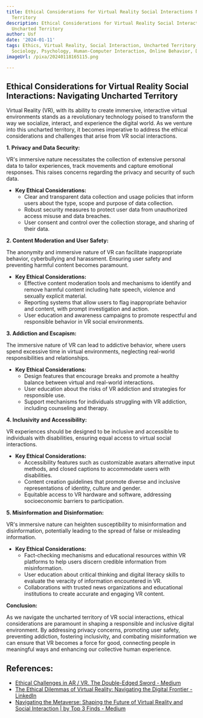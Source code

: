```yaml
---
title: Ethical Considerations for Virtual Reality Social Interactions Navigating Uncharted
  Territory
description: Ethical Considerations for Virtual Reality Social Interactions Navigating
  Uncharted Territory
author: Usf
date: '2024-01-11'
tags: Ethics, Virtual Reality, Social Interaction, Uncharted Territory, Technology,
  Sociology, Psychology, Human-Computer Interaction, Online Behavior, Digital Communication
imageUrl: /pixa/20240118165115.png

---
```

## Ethical Considerations for  Virtual  Reality Social Interactions: Navigating Uncharted Territory

Virtual Reality (VR), with its ability to create  immersive, interactive virtual environments stands as  a revolutionary technology poised to transform the way we socialize, interact, and experience the digital world. As we venture into this uncharted territory, it becomes imperative to address  the ethical considerations and challenges that arise from VR social interactions.

**1. Privacy and Data Security:**

VR's immersive  nature necessitates the collection of  extensive  personal data to tailor experiences, track movements and capture  emotional responses. This raises concerns regarding the privacy and security of such data.
- **Key Ethical  Considerations:**
     - Clear and transparent data collection and usage policies that inform users about the type,  scope and purpose of data collection.
   -  Robust security measures to protect user data from unauthorized  access misuse and data breaches.
   - User consent and control over the collection storage,  and sharing of their data.

**2. Content Moderation  and User Safety:**

The anonymity and immersive nature of VR can facilitate inappropriate behavior, cyberbullying and harassment. Ensuring user safety and preventing harmful content becomes paramount.
- **Key Ethical Considerations:**
     - Effective content moderation tools and mechanisms to  identify and remove harmful content including hate speech, violence and sexually explicit material.
   - Reporting systems that  allow users to flag inappropriate behavior and content,  with prompt investigation and action.
   - User education and awareness campaigns to promote respectful and responsible behavior in VR  social environments.

**3. Addiction and  Escapism:**

The immersive nature of VR can lead to addictive behavior, where users spend excessive  time in virtual environments, neglecting real-world responsibilities and relationships.
- **Key Ethical Considerations:**
   - Design features that encourage breaks  and  promote a  healthy balance between  virtual and real-world interactions.
   - User education about the risks of VR addiction and strategies  for responsible use.
   - Support mechanisms for individuals struggling with  VR addiction, including counseling and therapy.

**4. Inclusivity and  Accessibility:**

VR experiences should be designed to be inclusive and accessible to individuals with disabilities, ensuring equal access to virtual social interactions.
- **Key Ethical Considerations:**
    - Accessibility features such as  customizable avatars alternative input methods, and  closed captions to accommodate users with disabilities.
    - Content creation  guidelines that promote diverse and inclusive representations  of identity, culture and gender.
    - Equitable access to VR hardware and software, addressing socioeconomic  barriers to participation.

**5. Misinformation and Disinformation:**

VR's immersive nature can heighten susceptibility to misinformation and  disinformation, potentially leading  to the spread of false  or  misleading information.
- **Key Ethical Considerations:**
   -  Fact-checking mechanisms and educational resources within VR platforms to help users discern credible information  from misinformation.
   - User education about critical thinking and digital literacy skills to evaluate the veracity of  information encountered in VR.
   - Collaborations with trusted news organizations and educational institutions to create accurate and engaging VR content.

**Conclusion:**

As we navigate the uncharted  territory of VR social interactions, ethical considerations are paramount in shaping a responsible and  inclusive digital environment. By addressing privacy concerns, promoting  user safety, preventing addiction, fostering inclusivity,  and combating misinformation we can ensure that VR becomes a force for good, connecting  people in meaningful ways  and enhancing our collective human experience.

## References:
- [Ethical Challenges in AR / VR. The Double-Edged Sword - Medium](https://medium.com/@loukatankionline/ethical-challenges-in-ar-vr-7f0d9d6bef12)
- [The Ethical Dilemmas of Virtual Reality: Navigating the Digital Frontier - LinkedIn](https://www.linkedin.com/pulse/ethical-dilemmas-virtual-reality-navigating-digital)
- [Navigating the Metaverse: Shaping the Future of Virtual Reality and Social Interaction | by Top 3 Finds - Medium](https://medium.com/@top3finds/navigating-the-metaverse-shaping-the-future-of-virtual-reality-and-social-interaction-d9e5bbae7479)
